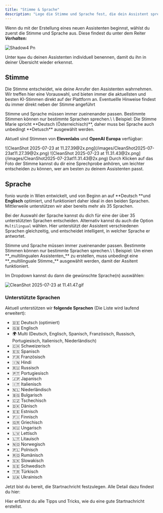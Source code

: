```yaml
---
title: "Stimme & Sprache"
description: "Lege die Stimme und Sprache fest, die dein Assistent sprechen soll."
---
```


Wenn du mit der Erstellung eines neuen Assistenten beginnst, wählst du zuerst die Stimme und Sprache aus. Diese findest du unter dem Reiter **_Verhalten:_**

![Shadow4 Pn](/images/shadow4.png)

Unter `Name` du deinen Assistenten individuell benennen, damit du ihn in deiner Übersicht wieder erkennst.

## Stimme

Die Stimme entscheidet, wie deine Anrufer den Assistenten wahrnehmen. Wir treffen hier eine Vorauswahl, und bieten immer die aktuellsten und besten KI-Stimmen direkt auf der Plattform an. Eventuellle Hinweise findest du immer direkt neben der Stimme angeführt

<Note>
  Stimme und Sprache müssen immer zueinenander passen. Bestimmte Stimmen können nur bestimmte Sprachen sprechen.\
  \
  Beispiel: Die Stimme Marie spricht **Deutsch (Österreichisch)**, daher muss bei Sprache auch unbedingt **Detusch** ausgewählt werden.
</Note>

Aktuell sind Stimmen von **Elevenlabs** und **OpenAI** **Europa** verfügbar:

<Tabs>
  <Tab title="Elevenlabs">
    ![CleanShot 2025-07-23 at 11.27.39@2x.png](/images/CleanShot2025-07-23at11.27.39@2x.png)
  </Tab>
  <Tab title="OpenAI Europe">
    ![CleanShot 2025-07-23 at 11.31.43@2x.png](/images/CleanShot2025-07-23at11.31.43@2x.png)
  </Tab>
</Tabs>

<Info>
  Durch Klicken auf das Foto der Stimme kannst du dir eine Sprechprobe anhören, um leichter entscheiden zu können, wer am besten zu deinem Assistenten passt.
</Info>

## Sprache

fonio wurde in Wien entwickelt, und von Beginn an auf \*\*Deutsch \*\*und **Englisch** optimiert, und funktioniert daher ideal in den beiden Sprachen. Mittlerweile unterstützen wir aber bereits mehr als 35 Sprachen.

Bei der Auswahl der Sprache kannst du dich für eine der über 35 unterstützten Sprachen entscheiden. Alternativ kannst du auch die Option `Multilingual` wählen. Hier unterstützt der Assistent verschiedenen Sprachen gleichzeitig, und entscheidet intelligent, in welcher Sprache er antwortet.

<Note>
  Stimme und Sprache müssen immer zueinenander passen. Bestimmte Stimmen können nur bestimmte Sprachen sprechen.\
  \
  Beispiel: Um einen **_multilingualen Assistenten_** zu erstellen, muss unbedingt eine **_multilinguale Stimme_** ausgewählt werden, damit der Assitent funktioniert.
</Note>

Im Dropdown kannst du dann die gewünschte Sprache(n) auswählen:

![CleanShot 2025-07-23 at 11.41.47.gif](/images/CleanShot2025-07-23at11.41.47.gif)

### Unterstützte Sprachen

Aktuell unterstützen wir **folgende Sprachen** (Die Liste wird laufend erweitert):

- 🇩🇪 Deutsch (optimiert)
- 🇬🇧 Englisch
- 🌍 Multi (Deutsch, Englisch, Spanisch, Französisch, Russisch, Portugiesisch, Italienisch, Niederländisch)
- 🇨🇭 Schweizerisch
- 🇪🇸 Spanisch
- 🇫🇷 Französisch
- 🇮🇳 Hindi
- 🇷🇺 Russisch
- 🇵🇹 Portugiesisch
- 🇯🇵 Japanisch
- 🇮🇹 Italienisch
- 🇳🇱 Niederländisch
- 🇧🇬 Bulgarisch
- 🇨🇿 Tschechisch
- 🇩🇰 Dänisch
- 🇪🇪 Estnisch
- 🇫🇮 Finnisch
- 🇬🇷 Griechisch
- 🇭🇺 Ungarisch
- 🇱🇻 Lettisch
- 🇱🇹 Litauisch
- 🇳🇴 Norwegisch
- 🇵🇱 Polnisch
- 🇷🇴 Rumänisch
- 🇸🇰 Slowakisch
- 🇸🇪 Schwedisch
- 🇹🇷 Türkisch
- 🇺🇦 Ukrainisch

Jetzt bist du bereit, die Startnachricht festzulegen. Alle Detail dazu findest du hier:

<Card title="Startnachricht festlegen" icon="message" href="/Verhalten/Startnachricht">
  Hier erfährst du alle Tipps und Tricks, wie du eine gute Startnachricht erstellst.
</Card>